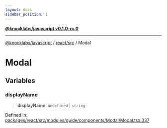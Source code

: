 ```yaml
---
layout: docs
sidebar_position: 1
---
```


[**@knocklabs/javascript v0.1.0-rc.0**](../../../../index.mdx)

***

[@knocklabs/javascript](../../../../modules.mdx) / [react/src](../../index.mdx) / Modal

# Modal

## Variables

### displayName

> **displayName**: `undefined` \| `string`

Defined in: [packages/react/src/modules/guide/components/Modal/Modal.tsx:337](https://github.com/knocklabs/javascript/blob/main/packages/react/src/modules/guide/components/Modal/Modal.tsx#L337)
